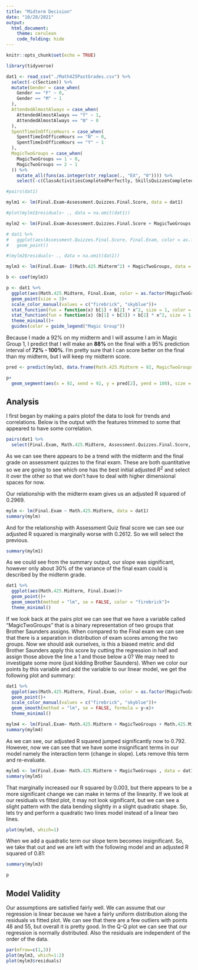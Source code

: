 ```yaml
---
title: "Midterm Decision"
date: "10/28/2021"
output: 
  html_document:
    theme: cerulean
    code_folding: hide
---
```


```r
knitr::opts_chunk$set(echo = TRUE)
```

```r
library(tidyverse)

dat1 <- read_csv("./Math425PastGrades.csv") %>% 
  select(-c(Section)) %>% 
  mutate(Gender = case_when(
    Gender == "F" ~ 0,
    Gender == "M" ~ 1
  ),
  AttendedAlmostAlways = case_when(
    AttendedAlmostAlways == "Y" ~ 1,
    AttendedAlmostAlways == "N" ~ 0
  ),
  SpentTimeInOfficeHours = case_when(
    SpentTimeInOfficeHours == "N" ~ 0,
    SpentTimeInOfficeHours == "Y" ~ 1
  ),
  MagicTwoGroups = case_when(
    MagicTwoGroups == 1 ~ 0,
    MagicTwoGroups == 2 ~ 1
  )) %>% 
    mutate_all(funs(as.integer(str_replace(., "EX", "0")))) %>%  
    select(-c(ClassActivitiesCompletedPerfectly, SkillsQuizzesCompletedPerfectly))
```

```r
#pairs(dat1)
```


```r
mylm1 <- lm(Final.Exam~Assessment.Quizzes.Final.Score, data = dat1)

#plot(mylm1$residuals~ ., data = na.omit(dat1))

mylm2 <- lm(Final.Exam~Assessment.Quizzes.Final.Score + MagicTwoGroups + Assessment.Quizzes.Final.Score:MagicTwoGroups, data = dat1)

# dat1 %>% 
#   ggplot(aes(Assessment.Quizzes.Final.Score, Final.Exam, color = as.factor(MagicTwoGroups)))+
#   geom_point()

#(mylm2$residuals~ ., data = na.omit(dat1))
```

```r
mylm3 <- lm(Final.Exam~ I(Math.425.Midterm^2) + MagicTwoGroups, data = dat1)

b <- coef(mylm3)

p <- dat1 %>% 
  ggplot(aes(Math.425.Midterm, Final.Exam, color = as.factor(MagicTwoGroups)))+
  geom_point(size = 3)+
  scale_color_manual(values = c("firebrick", "skyblue"))+
  stat_function(fun = function(x) b[1] + b[2] * x^2, size = 1, color = "firebrick")+
  stat_function(fun = function(x) (b[1] + b[3]) + b[2] * x^2, size = 1, color = "skyblue")+
  theme_minimal()+
  guides(color = guide_legend("Magic Group"))
```

Because I made a 92% on my midterm and I will assume I am in Magic Group 1, I predict that I will make an **88%** on the final with a 95% prediction interval of **72% - 100%**. I'm pretty sure that I can score better on the final than my midterm, but I will keep my midterm score.

```r
pred <- predict(mylm3, data.frame(Math.425.Midterm = 92, MagicTwoGroups = 1), interval = "prediction")

p+
  geom_segment(aes(x = 92, xend = 92, y = pred[2], yend = 100), size = 4, color = "skyblue", alpha = 0.01)
```

## Analysis

I first began by making a pairs plotof the data to look for trends and correlations. Below is the output with the features trimmed to some that appeared to have some correlation.

```r
pairs(dat1 %>% 
  select(Final.Exam, Math.425.Midterm, Assessment.Quizzes.Final.Score, MagicTwoGroups, AttendedAlmostAlways))
```

As we can see there appears to be a trend with the midterm and the final grade on assessment quizzes to the final exam. These are both quantitative so we are going to see which one has the best initial adjusted $R^2$ and select it over the other so that we don't have to deal with higher dimensional spaces for now.

Our relationship with the midterm exam gives us an adjusted R squared of 0.2969.

```r
mylm <- lm(Final.Exam ~ Math.425.Midterm, data = dat1)
summary(mylm)
```

And for the relationship with Assessment Quiz final score we can see our adjusted R squared is marginally worse with 0.2612. So we will select the previous.

```r
summary(mylm1)
```

As we could see from the summary output, our slope was significant, however only about 30% of the variance of the final exam could is described by the midterm grade. 

```r
dat1 %>% 
  ggplot(aes(Math.425.Midterm, Final.Exam))+
  geom_point()+
  geom_smooth(method = "lm", se = FALSE, color = "firebrick")+
  theme_minimal()
```

If we look back at the pairs plot we can see that we have a variable called "MagicTwoGroups" that is a binary representation of two groups that Brother Saunders assigns. When compared to the Final exam we can see that there is a separation in distribution of exam scores among the two groups. Now we should ask ourselves, is this a biased metric and did Brother Saunders apply this score by cutting the regression in half and assign those above the line a 1 and those below a 0? We may need to investigate some more (just kidding Brother Saunders). When we color our points by this variable and add the variable to our linear model, we get the following plot and summary:

```r
dat1 %>% 
  ggplot(aes(Math.425.Midterm, Final.Exam, color = as.factor(MagicTwoGroups)))+
  geom_point()+
  scale_color_manual(values = c("firebrick", "skyblue"))+
  geom_smooth(method = "lm", se = FALSE, formula = y~x)+
  theme_minimal()

mylm4 <- lm(Final.Exam~ Math.425.Midterm + MagicTwoGroups + Math.425.Midterm:MagicTwoGroups, data = dat1)
summary(mylm4)
```

As we can see, our adjusted R squared jumped significantly now to 0.792. However, now we can see that we have some insignificant terms in our model namely the interaction term (change in slope). Lets remove this term and re-evaluate.

```r
mylm5 <- lm(Final.Exam~ Math.425.Midterm + MagicTwoGroups , data = dat1)
summary(mylm5)
```

That marginally increased our R squared by 0.003, but there appears to be a more significant change we can make in terms of the linearity. If we look at our residuals vs fitted plot, it may not look significant, but we can see a slight pattern with the data bending slightly in a slight quadratic shape. So, lets try and perform a quadratic two lines model instead of a linear two lines.

```r
plot(mylm5, which=1)
```

When we add a quadratic term our slope term becomes insignificant. So, we take that out and we are left with the following model and an adjusted R squared of 0.81:

```r
summary(mylm3)

p
```

## Model Validity

Our assumptions are satisfied fairly well. We can assume that our regression is linear because we have a fairly uniform distribution along the residuals vs fitted plot. We can see that there are a few outliers with points 48 and 55, but overall it is pretty good. In the Q-Q plot we can see that our regression is normally distributed. Also the residuals are independent of the order of the data.

```r
par(mfrow=c(1,3))
plot(mylm3, which=1:2)
plot(mylm3$residuals)
```

